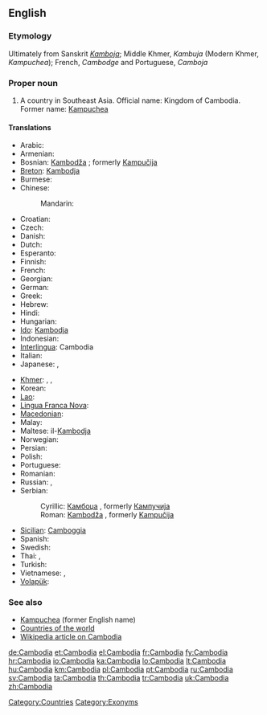 {{wikipedia}}
==English==
{{wikipedia}}

===Etymology===
Ultimately from Sanskrit ''[[Kamboja]]''; Middle Khmer, ''Kambuja'' (Modern Khmer, ''Kampuchea'');  French, ''Cambodge'' and Portuguese, ''Camboja''

===Proper noun===
{{en-proper noun}}

# A country in Southeast Asia. Official name: Kingdom of Cambodia. Former name: [[Kampuchea]]

====Translations====
{{trans-top|country in Southeast Asia}}
* Arabic: {{t|ar|كامبوديا|f|tr=kambuudiya, kambodiya}}
* Armenian: {{t-|hy|Կամբոջա|tr=Kamboǰa}}
* Bosnian: [[Kambodža]] {{f}}; formerly [[Kampučija]] {{f}}
* [[Breton]]: [[Kambodja]]
* Burmese: {{t|my|ကမ္ဘောဒီးယားနိုင်ငံ|sc=Mymr|xs=Burmese}}
* Chinese:
*: Mandarin: {{t-|cmn|柬埔寨|tr=Jiǎnpǔzhài|sc=Hani}}
* Croatian: {{t+|hr|Kambodža|f}}
* Czech: {{t-|cs|Kambodža|f}}
* Danish: {{t-|da|Cambodja}}
* Dutch: {{t+|nl|Cambodja}}
* Esperanto: {{t-|eo|Kamboĝo|xs=Esperanto}}
* Finnish: {{t+|fi|Kambodža}}
* French: {{t+|fr|Cambodge|m}}
* Georgian: {{t|ka|კამბოჯა|tr=kamboja|sc=Geor|xs=Georgian}}
* German: {{t+|de|Kambodscha}}
* Greek: {{t+|el|Καμπότζη|f|tr=Kambótzi}}
* Hebrew: {{t|he|קמבודיה|f|tr=qambodia}}
* Hindi: {{t|hi|कम्बोडिया|tr=Kambod'iyā|xs=Hindi}}
* Hungarian: {{t+|hu|Kambodzsa}}
* [[Ido]]: [[Kambodja]]
* Indonesian: {{t-|id|Kamboja|xs=Indonesian}}
* [[Interlingua]]: Cambodia
* Italian: {{t-|it|Cambogia|f}}
* Japanese: {{t-|ja|カンボディア|tr=Kambodia}}, {{t+|ja|カンボジア|tr=Kambojia}}
{{trans-mid}}
* [[Khmer]]: {{t-|km|ប្រទេសកម្ពុជា|tr=bprədtēh gəmbpŭjīə|sc=Khmr|xs=Khmer}},  {{t-|km|ស្រុកខ្មែរ|tr=srok kmae|sc=Khmr|xs=Khmer}},  {{t+|km|កម្ពុជា|tr=gəmbpŭjīə|sc=Khmr|xs=Khmer}}
* Korean: {{t+|ko|캄보디아|tr=Kambodia|sc=Hang}}
* [[Lao]]: {{t-|lo|ກຳພູຊາ|tr=kam-phuu-saa|sc=Laoo|xs=Lao}}
* [[Lingua Franca Nova]]: {{tø|lfn|Camputxa}}
* [[Macedonian]]: {{t-|mk|Камбоџа|f|tr=Kambódža}}
* Malay: {{t-|ms|Kemboja|xs=Malay}}
* Maltese: il-[[Kambodja]]
* Norwegian: {{t+|no|Kambodsja}}
* Persian: {{t+|fa|کامبوج|tr=kâmbuj|xs=Persian}}
* Polish: {{t+|pl|Kambodża}}
* Portuguese: {{t+|pt|Camboja}}
* Romanian: {{t-|ro|Cambodgia|f}}
* Russian: {{t+|ru|Камбоджа|tr=Kambódža}},  {{qualifier|former name}} {{t-|ru|Кампучия|f|tr=Kampúčija, Kampučíja}}
* Serbian:
*: Cyrillic: [[Камбоџа]] {{f}}, formerly [[Кампучија]] {{f}}
*: Roman: [[Kambodža]] {{f}}, formerly [[Kampučija]] {{f}}
* [[Sicilian]]: [[Camboggia]] {{f}}
* Spanish: {{t+|es|Camboya}}
* Swedish: {{t+|sv|Kambodja}}
* Thai: {{qualifier|official}} {{t+|th|กัมพูชา|tr=Kâmpūčhā}},  {{qualifier|dialect}} {{t+|th|เขมร|tr=Khamen}}
* Turkish: {{t+|tr|Kamboçya}}
* Vietnamese: {{t-|vi|Campuchia|xs=Vietnamese}}, {{t|vi|nước Campuchia|xs=Vietnamese}}
* [[Volapük]]: {{t+|vo|Kambocän|xs=Volapük}}
{{trans-bottom}}

===See also===
* [[Kampuchea]] (former English name)
* [[Appendix:Countries of the world|Countries of the world]]
* [[w:Cambodia|Wikipedia article on Cambodia]]

[[Category:Countries]]
[[Category:Exonyms]]

[[de:Cambodia]]
[[et:Cambodia]]
[[el:Cambodia]]
[[fr:Cambodia]]
[[fy:Cambodia]]
[[hr:Cambodia]]
[[io:Cambodia]]
[[ka:Cambodia]]
[[lo:Cambodia]]
[[lt:Cambodia]]
[[hu:Cambodia]]
[[km:Cambodia]]
[[pl:Cambodia]]
[[pt:Cambodia]]
[[ru:Cambodia]]
[[sv:Cambodia]]
[[ta:Cambodia]]
[[th:Cambodia]]
[[tr:Cambodia]]
[[uk:Cambodia]]
[[zh:Cambodia]]